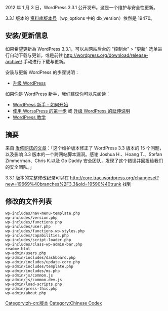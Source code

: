 {{Languages|
{{en|Version 3.3.1}}
{{ja|Version 3.3.1}}
{{ru|Версия 3.3.1}}
{{zh-cn|3.3.1 版本}}
{{zh-tw|3.3.1 版本}}
}}
2012 年 1 月 3 日，WordPress 3.3.1 公开发布。这是一个维护与安全性更新。

3.3.1 版本的 [[Glossary#Database_version|资料库版本号]]（wp_options 中的 db_version）依然是 19470。

== 安装/更新信息 ==
如果希望更新為 WordPress 3.3.1，可以从网站后台的 "控制台" > "更新" 选单进行自动下载与更新。或是前往 http://wordpress.org/download/release-archive/ 手动进行下载与更新。

安装与更新 WordPress 的步骤说明：
* [[zh-cn:升级WordPress|升级 WordPress]]

如果你是 WordPress 新手，我们建议你可以先阅读：
* [[zh-cn:WordPress 新手 - 如何开始|WordPress 新手 - 如何开始]]
* [[First Steps With WordPress|使用 WorssPress 的第一步]] 或 [[Upgrading WordPress Extended|升级 WordPress 的延伸说明]]
* [[zh-cn:WordPress 教学|WordPress 教学]]

== 摘要 ==
来自 [http://wordpress.org/news/2012/01/wordpress-3-3-1/ 发佈网誌的文章]：「这个维护版本修正了 WordPress 3.3 版本的 15 个问题，以及影响 3.3 版本的一个跨网站脚本漏洞。感谢 Joshua H.、Hoang T.、Stefan Zimmerman、Chris K.以及 Go Daddy 安全团队，发现了这个错误并回报给我们的安全团队。」

3.3.1 版本的完整修改纪录可以在 http://core.trac.wordpress.org/changeset?new=19669%40branches%2F3.3&old=19590%40trunk 找到

== 修改的文件列表 ==
<pre>
wp-includes/nav-menu-template.php
wp-includes/version.php
wp-includes/functions.php
wp-includes/user.php
wp-includes/functions.wp-styles.php
wp-includes/capabilities.php
wp-includes/script-loader.php
wp-includes/class-wp-admin-bar.php
readme.html
wp-admin/users.php
wp-admin/includes/dashboard.php
wp-admin/includes/update-core.php
wp-admin/includes/template.php
wp-admin/includes/ms.php
wp-admin/js/common.js
wp-admin/js/common.dev.js
wp-admin/load-scripts.php
wp-admin/press-this.php
wp-admin/about.php
</pre>

{{zh-cn:版本}}

[[Category:zh-cn:版本]]
[[Category:Chinese Codex]]